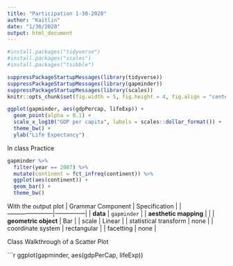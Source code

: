 ```yaml
---
title: "Participation 1-30-2020"
author: "Kaitlin"
date: "1/30/2020"
output: html_document
---
```


```r
#install.packages("tidyverse")
#install.packages("scales")
#install.packages("tsibble")

suppressPackageStartupMessages(library(tidyverse))
suppressPackageStartupMessages(library(gapminder))
suppressPackageStartupMessages(library(scales))
knitr::opts_chunk$set(fig.width = 5, fig.height = 4, fig.align = "center")
```


```r
ggplot(gapminder, aes(gdpPercap, lifeExp)) +
  geom_point(alpha = 0.1) +
  scale_x_log10("GDP per capita", labels = scales::dollar_format()) +
  theme_bw() +
  ylab("Life Expectancy")
```


In class Practice

```r
gapminder %>% 
  filter(year == 2007) %>% 
  mutate(continent = fct_infreq(continent)) %>% 
  ggplot(aes(continent)) +
  geom_bar() +
  theme_bw()
```

With the output plot
| Grammar Component     | Specification |
|-----------------------|---------------|
| __data__              | `gapminder`  |
| __aesthetic mapping__ |               |
| __geometric object__  | Bar          |
| scale                 | Linear       |
| statistical transform | none         |
| coordinate system     | rectangular  |
| facetting             | none         |


Class Walkthrough of a Scatter Plot

```r
ggplot(gapminder, aes(gdpPerCap, lifeExp))



